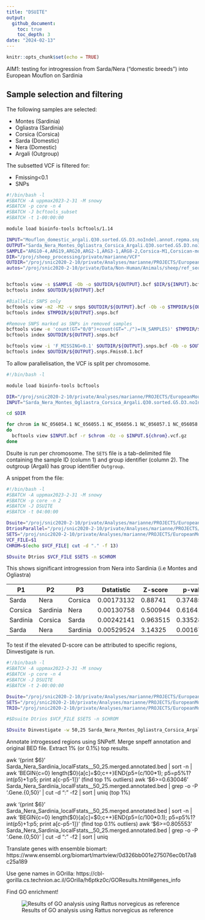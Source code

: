```yaml
---
title: "DSUITE"
output: 
  github_document:
    toc: true
    toc_depth: 3
date: "2024-02-13"
---
```


```r
knitr::opts_chunk$set(echo = TRUE)
```

AIM1: testing for introgression from Sarda/Nera ("domestic breeds") into European Mouflon on Sardinia

## Sample selection and filtering

The following samples are selected:

* Montes (Sardinia)
* Ogliastra (Sardinia)
* Corsica (Corsica)
* Sarda (Domestic)
* Nera (Domestic)
* Argali (Outgroup)

The subsetted VCF is filtered for:

* Fmissing<0.1
* SNPs

```bash
#!/bin/bash -l
#SBATCH -A uppmax2023-2-31 -M snowy
#SBATCH -p core -n 4
#SBATCH -J bcftools_subset
#SBATCH -t 1-00:00:00

module load bioinfo-tools bcftools/1.14

INPUT="Mouflon_domestic_argali.Q30.sorted.G5.D3.noIndel.annot.repma.snps.autos"
OUTPUT="Sarda_Nera_Montes_Ogliastra_Corsica_Argali.Q30.sorted.G5.D3.noIndel.annot.repma.autos"
SAMPLE="ARG10-4,ARG19,ARG20,ARG2-1,ARG3-1,ARG8-2,Corsica-M1,Corsican-mouflon-N00,Corsican-Mouflon-N43,Corsican-mouflon-N47,Corsican-mouflon-N76,Corsican-mouflon-N77,Corsican-mouflon-N83,Corsican-mouflon-N85,Corsican-mouflon-N90,Corsican-mouflon-N96,Corsican-mouflon-N97,Montes-1,Montes-2,Montes-3,Montes-4,Montes-5,Montes-6,Ogliastra-11,Ogliastra-12,Ogliastra-13,Ogliastra-14,Ogliastra-15,Ogliastra-18,Ogliastra-19,Ogliastra-1,Ogliastra-3,Ogliastra-4,Ogliastra-6,Ogliastra-9,Ogliastra-17,NeraSheep-183-F,NeraSheep-227-D,NeraSheep-227-F,NeraSheep-435-F,NeraSheep-450-F,NeraSheep-450-SO,NeraSheep-ISEDDU-SO,NeraSheep-P252,NeraSheep-P435,SardaSheep-1,SardaSheep-2,SardaSheep-3,SardaSheep-4,SardaSheep-5,SardaSheep-6"
DIR="/proj/sheep_processing/private/marianne/VCF"
OUTDIR="/proj/snic2020-2-10/private/Analyses/marianne/PROJECTS/EuropeanMouflon/DSUITE"
autos="/proj/snic2020-2-10/private/Data/Non-Human/Animals/sheep/ref_seqs/ARS-UI_Ramb_v2.0/RepeatMasker/GCF_016772045.1_ARS-UI_Ramb_v2.0_genomic.autos.bed"


bcftools view -s $SAMPLE -Ob -o $OUTDIR/${OUTPUT}.bcf $DIR/${INPUT}.bcf
bcftools index $OUTDIR/${OUTPUT}.bcf

#Biallelic SNPS only
bcftools view -m2 -M2 -v snps $OUTDIR/${OUTPUT}.bcf -Ob -o $TMPDIR/${OUTPUT}.snps.bcf
bcftools index $TMPDIR/${OUTPUT}.snps.bcf

#Remove SNPS marked as SNPs in removed samples
bcftools view -e 'count(GT="0/0")+count(GT="./")=(N_SAMPLES)' $TMPDIR/${OUTPUT}.snps.bcf -Ob -o $OUTDIR/${OUTPUT}.snps.bcf
bcftools index $OUTDIR/${OUTPUT}.snps.bcf

bcftools view -i 'F_MISSING<0.1' $OUTDIR/${OUTPUT}.snps.bcf -Ob -o $OUTDIR/${OUTPUT}.snps.Fmiss0.1.bcf
bcftools index $OUTDIR/${OUTPUT}.snps.Fmiss0.1.bcf
```

To allow parallelisation, the VCF is split per chromosome.

```bash
#!/bin/bash -l

module load bioinfo-tools bcftools

DIR="/proj/snic2020-2-10/private/Analyses/marianne/PROJECTS/EuropeanMouflon/DSUITE/"
INPUT="Sarda_Nera_Montes_Ogliastra_Corsica_Argali.Q30.sorted.G5.D3.noIndel.annot.repma.autos.snps.Fmiss0.1"

cd $DIR

for chrom in NC_056054.1 NC_056055.1 NC_056056.1 NC_056057.1 NC_056058.1 NC_056059.1 NC_056060.1 NC_056061.1 NC_056062.1 NC_056063.1 NC_056064.1 NC_056065.1 NC_056066.1 NC_056067.1 NC_056068.1 NC_056069.1 NC_056070.1 NC_056071.1 NC_056072.1 NC_056073.1 NC_056074.1 NC_056075.1 NC_056076.1 NC_056077.1 NC_056078.1 NC_056079.1
do
  bcftools view $INPUT.bcf -r $chrom -Oz -o $INPUT.${chrom}.vcf.gz
done
```

Dsuite is run per chromosome. The `SETS` file is a tab-delimited file containing the sample ID (column 1) and group identifier (column 2). The outgroup (Argali) has group identifier `Outgroup`.

A snippet from the file:



```bash
#!/bin/bash -l
#SBATCH -A uppmax2023-2-31 -M snowy
#SBATCH -p core -n 2
#SBATCH -J DSUITE
#SBATCH -t 04:00:00

Dsuite="/proj/snic2020-2-10/private/Analyses/marianne/PROJECTS/EuropeanMouflon/DSUITE/Dsuite/Build/Dsuite"
DtriosParallel="/proj/snic2020-2-10/private/Analyses/marianne/PROJECTS/EuropeanMouflon/DSUITE/Dsuite/utils/DtriosParallel"
SETS="/proj/snic2020-2-10/private/Analyses/marianne/PROJECTS/EuropeanMouflon/DSUITE/Domestic_Corsica_Sardinia.txt"
VCF_FILE=$1
CHROM=$(echo $VCF_FILE| cut -d "." -f 13)

$Dsuite Dtrios $VCF_FILE $SETS -n $CHROM

```

This shows significant introgression from Nera into Sardinia (i.e Montes and Ogliastra)


| P1       | P2       | P3       | Dstatistic  | Z-score | p-value  | f4-ratio  | BBAA     | ABBA  | BABA   |
|----------|----------|----------|-------------|---------|----------|-----------|----------|-------|--------|
| Sarda    | Nera     | Corsica  | 0.00173132  | 0.88741 | 0.374858 | 0.00243288| 1101680.00| 875470| 872444 |
| Corsica  | Sardinia | Nera     | 0.00130758  | 0.500944| 0.61641  | 0.00375348| 1171860.00| 836414| 834229 |
| Sardinia | Corsica  | Sarda    | 0.00242141  | 0.963515| 0.335289 | 0.00752534| 1177200.00| 836536| 832494 |
| Sarda    | Nera     | Sardinia | 0.00529524  | 3.14325 | 0.00167082| 0.0121647 | 1102290.00| 878270| 869017 |


To test if the elevated D-score can be attributed to specific regions, Dinvestigate is run.


```bash
#!/bin/bash -l
#SBATCH -A uppmax2023-2-31 -M snowy
#SBATCH -p core -n 4
#SBATCH -J DSUITE
#SBATCH -t 2-00:00:00

Dsuite="/proj/snic2020-2-10/private/Analyses/marianne/PROJECTS/EuropeanMouflon/DSUITE/Dsuite/Build/Dsuite"
SETS="/proj/snic2020-2-10/private/Analyses/marianne/PROJECTS/EuropeanMouflon/DSUITE/METADATA.txt"
TRIO="/proj/snic2020-2-10/private/Analyses/marianne/PROJECTS/EuropeanMouflon/DSUITE/METADATA_test_trios.txt"

#$Dsuite Dtrios $VCF_FILE $SETS -n $CHROM

$Dsuite Dinvestigate -w 50,25 Sarda_Nera_Montes_Ogliastra_Corsica_Argali.Q30.sorted.G5.D3.noIndel.annot.repma.autos.snps.Fmiss0.1.vcf.gz $SETS $TRIO
```

Annotate introgessed regions using SNPeff.
Merge snpeff annotation and original BED file.
Extract 1% (or 0.1%) top results.

awk '{print $6}' Sarda_Nera_Sardinia_localFstats__50_25.merged.annotated.bed | sort -n | awk 'BEGIN{c=0} length($0){a[c]=$0;c++}END{p5=(c/100*1); p5=p5%1?int(p5)+1:p5; print a[c-p5-1]}' (find top 1% outliers)
awk '$6>=0.630046' Sarda_Nera_Sardinia_localFstats__50_25.merged.annotated.bed | grep -o -P '.Gene.{0,50}' | cut -d ":" -f2 | sort | uniq (top 1%)

awk '{print $6}' Sarda_Nera_Sardinia_localFstats__50_25.merged.annotated.bed | sort -n | awk 'BEGIN{c=0} length($0){a[c]=$0;c++}END{p5=(c/100*0.1); p5=p5%1?int(p5)+1:p5; print a[c-p5-1]}' (find top 0.1% outliers)
awk '$6>=0.805553' Sarda_Nera_Sardinia_localFstats__50_25.merged.annotated.bed | grep -o -P '.Gene.{0,50}' | cut -d ":" -f2 | sort | uniq

Translate genes with ensemble biomart:
https://www.ensembl.org/biomart/martview/0d326bb001e275076ec0b17a8c25a189

Use gene names in GOrilla:
https://cbl-gorilla.cs.technion.ac.il/GOrilla/h6ptkz0c/GOResults.html#genes_info

Find GO enrichment!

![Results of GO analysis using Rattus norvegicus as reference](EuropeanMouflon/DSUITE/Results/240214_GOrilla.png)

